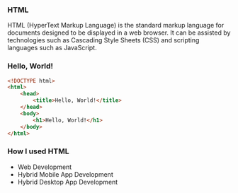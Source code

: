 
### HTML

HTML (HyperText Markup Language) is the standard markup language for documents designed to be displayed in a web
browser. It can be assisted by technologies such as Cascading Style Sheets (CSS) and scripting languages such as
JavaScript.

### Hello, World!

```html
<!DOCTYPE html>
<html>
	<head>
		<title>Hello, World!</title>
	</head>
	<body>
		<h1>Hello, World!</h1>
	</body>
</html>
```

### How I used HTML

- Web Development
- Hybrid Mobile App Development
- Hybrid Desktop App Development

<SoloLearn id={id} />
